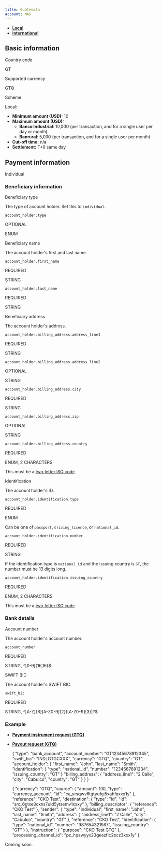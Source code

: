 ```yaml
---
title: Guatemala
account: NAS
---
```


- [**Local**](#tabs-bd5d235a-e760-4015-99b2-7d6398ed09ce-1)
- [**International**](#tabs-bd5d235a-e760-4015-99b2-7d6398ed09ce-2)

## Basic information

Country code

GT

Supported currency

GTQ

Scheme

Local:

- **Minimum amount (USD):** 10
- **Maximum amount (USD):**
  - **Banco Industrial**: 10,000 (per transaction, and for a single user per day or month)
  - **Banrural**: 5,000 (per transaction, and for a single user per month)
- **Cut-off time:** n/a
- **Settlement:** T+0 same day

## Payment information

Individual

### Beneficiary information

Beneficiary type

The type of account holder. Set this to `individual`.

`account_holder.type`

OPTIONAL

ENUM

Beneficiary name

The account holder's first and last name.

`account_holder.first_name`

REQUIRED

STRING

`account_holder.last_name`

REQUIRED

STRING

Beneficiary address

The account holder's address.

`account_holder.billing_address.address_line1`

REQUIRED

STRING

`account_holder.billing_address.address_line2`

OPTIONAL

STRING

`account_holder.billing_address.city`

REQUIRED

STRING

`account_holder.billing_address.zip`

OPTIONAL

STRING

`account_holder.billing_address.country`

REQUIRED

ENUM, 2 CHARACTERS

This must be a [two-letter ISO code](/display/DOCS/Country+codes).

Identification

The account holder's ID.

`account_holder.identification.type`

REQUIRED

ENUM

Can be one of `passport`, `driving_licence`, or `national_id`.

`account_holder.identification.number`

REQUIRED

STRING

If the identification type is `national_id` and the issuing country is `GT`, the number must be 13 digits long.

`account_holder.identification.issuing_country`

REQUIRED

ENUM, 2 CHARACTERS

This must be a [two-letter ISO code](/display/DOCS/Country+codes).

### Bank details

Account number

The account holder's account number.

`account_number`

REQUIRED

STRING, ^[0-9]{16,16}$

SWIFT BIC

The account holder's SWIFT BIC.

`swift_bic`

REQUIRED

STRING, ^[A-Z]{6}[A-Z0-9]{2}([A-Z0-9]{3})?$

### Example

- [**Payment instrument request (GTQ)**](#tabs-4b658280-10b4-4960-b9d1-0b3a4759c9ea-1)
- [**Payout request (GTQ)**](#tabs-4b658280-10b4-4960-b9d1-0b3a4759c9ea-2)

  {
  "type": "bank_account",
  "account_number": "GT12345678912345",
  "swift_bic": "INDLGTGCXXX",
  "currency": "GTQ",
  "country": "GT",
  "account_holder": {
  "first_name": "John",
  "last_name": "Smith",
  "identification": {
  "type": "national_id",
  "number": "1234567891234",
  "issuing_country": "GT"
  }
  "billing_address": {
  "address_line1": "2 Calle",
  "city": "Cabulco",
  "country": "GT"
  }
  }
  }

  {
  "currency": "GTQ",
  "source": {
  "amount": 100,
  "type": "currency_account",
  "id": "ca_vrsqwv6tgtyufgi5xahfqxxx1y"
  },
  "reference": "CKO Test",
  "destination": {
  "type": "id",
  "id": "src_6gtxe3cxns7uld5ytsemv1xxxy"
  },
  "billing_descriptor": {
  "reference": "CKO Test"
  },
  "sender": {
  "type": "individual",
  "first_name": "John",
  "last_name": "Smith",
  "address": {
  "address_line1": "2 Calle",
  "city": "Cabulco",
  "country": "GT"
  },
  "reference": "CKO Test",
  "identification": {
  "type": "national_id",
  "number": "987654321987",
  "issuing_country": "GT"
  }
  },
  "instruction": {
  "purpose": "CKO Test GTQ"
  },
  "processing_channel_id": "pc_hpswyyx23geezflc2ocz3xxx1y"
  }

Coming soon.

